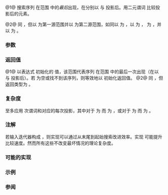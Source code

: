 {{cpp/ranges/title|find_end}}
{{cpp/algorithm/ranges/navbar}}
{{dcl begin}}
{{dcl header|algorithm}}
{{dcl h|调用签名}}
{{dcl|num=1|since=c++20|1=
template&lt; std::forward_iterator I1, std::sentinel_for&lt;I1&gt; S1,
          std::forward_iterator I2, std::sentinel_for&lt;I2&gt; S2,
          class Pred = ranges::equal_to,
          class Proj1 = std::identity,
          class Proj2 = std::identity &gt;
requires std::indirectly_comparable&lt;I1, I2, Pred, Proj1, Proj2&gt;
constexpr ranges::subrange&lt;I1&gt;
    find_end( I1 first1, S1 last1, I2 first2, S2 last2,
              Pred pred = {}, Proj1 proj1 = {}, Proj2 proj2 = {} );
}}
{{dcl|num=2|since=c++20|1=
template&lt; ranges::forward_range R1, ranges::forward_range R2,
          class Pred = ranges::equal_to,
          class Proj1 = std::identity,
          class Proj2 = std::identity &gt;
requires std::indirectly_comparable&lt;ranges::iterator_t&lt;R1&gt;,
                                    ranges::iterator_t&lt;R2&gt;,
                                    Pred, Proj1, Proj2&gt;
constexpr ranges::borrowed_subrange_t&lt;R1&gt;
    find_end( R1&amp;&amp; r1, R2&amp;&amp; r2, Pred pred = {},
              Proj1 proj1 = {}, Proj2 proj2 = {} );
}}
{{dcl end}}

@1@ 搜索序列 {{range|first2|last2}} 在范围 {{range|first1|last1}} 中的''最后''出现，在分别以{{c|proj1}} 与 {{c|proj2}} 投影后。用二元谓词 {{c|pred}} 比较投影后的元素。

@2@ 同 {{v|1}}，但以 {{c|r1}} 为第一源范围并以 {{c|r2}} 为第二源范围，如同以 {{c|ranges::begin(r1)}} 为 {{c|first1}}，以 {{c|ranges::end(r1)}} 为 {{c|last1}}，{{c|ranges::begin(r2)}} 为 {{c|first2}}，并以 {{c|ranges::end(r2)}} 为 {{c|last2}}。

{{cpp/ranges/niebloid}}

===参数===
{{par begin}}
{{par range|first1|last1|3=要检验的（又称''草堆''）|sentinel=yes}}
{{par range|first2|last2|3=要搜索的（又称''针''）|sentinel=yes}}
{{par|r1|要检验的元素范围（又称''草堆''）}}
{{par|r2|要搜索的元素范围（又称''针''）}}
{{par|pred|比较元素的二元谓词}}
{{par|proj1|应用到第一范围中元素的投影}}
{{par|proj2|应用到第二范围中元素的投影}}
{{par end}}

===返回值===
@1@ 以表达式 {{c|1={i, i + (i == last1 ? 0 : last2 - first2)} }} 初始化的 {{c|ranges::subrange&lt;I1&gt;{} }} 值，该范围代表序列 {{range|first2|last2}} 在范围 {{tt|[first1, last1)}} 中的最后一次出现（在以 {{c|proj1}} 与 {{c|proj2}} 投影后）。若 {{tt|[first2, last2)}} 为空或找不到该序列，则等效地以 {{c|{last1, last1}&lt;!----&gt;}} 初始化返回值。
@2@ 同 {{v|1}}，但返回类型为 {{c|ranges::borrowed_subrange_t&lt;R1&gt;}}。

===复杂度===
至多应用 {{mathjax-or|\(\scriptsize S\cdot(N-S+1)\)|S&amp;middot;(N-S+1)}} 次谓词和对应的每次投影，其中对于 {{v|1}} {{mathjax-or|\(\scriptsize S\)|S}} 为 {{c|ranges::distance(first2, last2)}} 而 {{mathjax-or|\(\scriptsize N\)|N}} 为 {{c|ranges::distance(first1, last1)}}，或对于 {{v|2}} {{mathjax-or|\(\scriptsize S\)|S}} 为 {{c|ranges::distance(r2)}} 而 {{mathjax-or|\(\scriptsize N\)|N}} 为 {{c|ranges::distance(r1)}}。

===注解===
若输入迭代器构成 {{c|std::bidirectional_iterator}}，则实现可以通过从末尾到起始搜索改进效率。实现 {{c|std::random_access_iterator}} 可能提升比较速度。然而所有这些不改变最坏情况的理论复杂度。

===可能的实现===
{{eq fun|1=
struct find_end_fn
{
    template&lt;std::forward_iterator I1, std::sentinel_for&lt;I1&gt; S1,
             std::forward_iterator I2, std::sentinel_for&lt;I2&gt; S2,
             class Pred = ranges::equal_to,
             class Proj1 = std::identity, class Proj2 = std::identity&gt;
    requires std::indirectly_comparable&lt;I1, I2, Pred, Proj1, Proj2&gt;
    constexpr ranges::subrange&lt;I1&gt;
        operator()(I1 first1, S1 last1,
                   I2 first2, S2 last2, Pred pred = {},
                   Proj1 proj1 = {}, Proj2 proj2 = {}) const
    {
        if (first2 == last2)
        {
            auto last_it = ranges::next(first1, last1);
            return {last_it, last_it};
        }
        auto result = ranges::search(
            std::move(first1), last1, first2, last2, pred, proj1, proj2);

        if (result.empty())
            return result;

        for (;;)
        {
            auto new_result = ranges::search(
                std::next(result.begin()), last1, first2, last2, pred, proj1, proj2);
            if (new_result.empty())
                return result;
            else
                result = std::move(new_result);
        }
    }

    template&lt;ranges::forward_range R1, ranges::forward_range R2,
             class Pred = ranges::equal_to,
             class Proj1 = std::identity,
             class Proj2 = std::identity&gt;
    requires std::indirectly_comparable&lt;ranges::iterator_t&lt;R1&gt;,
                                        ranges::iterator_t&lt;R2&gt;,
                                        Pred, Proj1, Proj2&gt;
    constexpr ranges::borrowed_subrange_t&lt;R1&gt;
        operator()(R1&amp;&amp; r1, R2&amp;&amp; r2, Pred pred = {},
                   Proj1 proj1 = {}, Proj2 proj2 = {}) const
    {
        return (*this)(ranges::begin(r1), ranges::end(r1),
                       ranges::begin(r2), ranges::end(r2),
                       std::move(pred),
                       std::move(proj1), std::move(proj2));
    }
};

inline constexpr find_end_fn find_end {};
}}

===示例===
{{example
|code=
#include &lt;algorithm&gt;
#include &lt;array&gt;
#include &lt;cctype&gt;
#include &lt;iostream&gt;
#include &lt;ranges&gt;
#include &lt;string_view&gt;

void print(const auto haystack, const auto needle)
{
    const auto pos = std::distance(haystack.begin(), needle.begin());
    std::cout &lt;&lt; "In \"";
    for (const auto c : haystack)
        std::cout &lt;&lt; c;
    std::cout &lt;&lt; "\" found \"";
    for (const auto c : needle)
        std::cout &lt;&lt; c;
    std::cout &lt;&lt; "\" at position [" &lt;&lt; pos &lt;&lt; ".." &lt;&lt; pos + needle.size() &lt;&lt; ")\n"
        &lt;&lt; std::string(4 + pos, ' ') &lt;&lt; std::string(needle.size(), '^') &lt;&lt; '\n';
}

int main()
{
    using namespace std::literals;
    constexpr auto secret{"password password word..."sv};
    constexpr auto wanted{"password"sv};

    constexpr auto found1 = std::ranges::find_end(
        secret.cbegin(), secret.cend(), wanted.cbegin(), wanted.cend());
    print(secret, found1);

    constexpr auto found2 = std::ranges::find_end(secret, "word"sv);
    print(secret, found2);

    const auto found3 = std::ranges::find_end(secret, "ORD"sv,
        [](const char x, const char y) { // 用二元谓词
            return std::tolower(x) == std::tolower(y);
        });
    print(secret, found3);

    const auto found4 = std::ranges::find_end(secret, "SWORD"sv, {}, {},
        [](char c) { return std::tolower(c); }); // 投影第二范围
    print(secret, found4);

    static_assert(std::ranges::find_end(secret, "PASS"sv).empty()); // =&gt; 找不到
}
|output=
In "password password word..." found "password" at position [9..17)
             ^^^^^^^^
In "password password word..." found "word" at position [18..22)
                      ^^^^
In "password password word..." found "ord" at position [19..22)
                       ^^^
In "password password word..." found "sword" at position [12..17)
                ^^^^^
}}

===参阅===
{{dsc begin}}
{{dsc inc|cpp/algorithm/ranges/dsc find_last}}
{{dsc inc|cpp/algorithm/ranges/dsc find}}
{{dsc inc|cpp/algorithm/ranges/dsc find_first_of}}
{{dsc inc|cpp/algorithm/ranges/dsc adjacent_find}}
{{dsc inc|cpp/algorithm/ranges/dsc search}}
{{dsc inc|cpp/algorithm/ranges/dsc search_n}}
{{dsc inc|cpp/algorithm/dsc find_end}}
{{dsc end}}

{{langlinks|de|en|es|fr|it|ja|pt|ru}}
